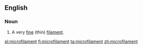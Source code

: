==English==

===Noun===
{{en-noun}}

#A very [[fine]] (thin) [[filament]].

[[pl:microfilament]]
[[fi:microfilament]]
[[ta:microfilament]]
[[zh:microfilament]]